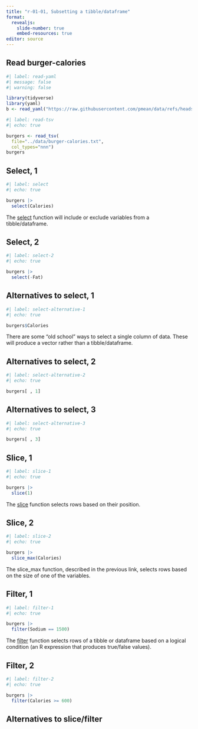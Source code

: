 ```yaml
---
title: "r-01-01, Subsetting a tibble/dataframe"
format: 
  revealjs:
    slide-number: true
    embed-resources: true
editor: source
---
```


## Read burger-calories

```r
#| label: read-yaml
#| message: false
#| warning: false

library(tidyverse)
library(yaml)
b <- read_yaml("https://raw.githubusercontent.com/pmean/data/refs/heads/main/files/burger-calories.yaml")
```


```r
#| label: read-tsv
#| echo: true

burgers <- read_tsv(
  file="../data/burger-calories.txt", 
  col_types="nnn")
burgers
```


:::notes

:::

## Select, 1

```r
#| label: select
#| echo: true

burgers |>
  select(Calories)
```

::: notes

The [select][ref01] function will include or exclude variables from a tibble/dataframe.

[ref01]: https://dplyr.tidyverse.org/reference/select.html

:::

## Select, 2

```r
#| label: select-2
#| echo: true

burgers |>
  select(-Fat)
```


## Alternatives to select, 1

```r
#| label: select-alternative-1
#| echo: true

burgers$Calories
```

::: notes

There are some "old school" ways to select a single column of data. These will produce a vector rather than a tibble/dataframe.

:::

## Alternatives to select, 2

```r
#| label: select-alternative-2
#| echo: true

burgers[ , 1]
```

## Alternatives to select, 3

```r
#| label: select-alternative-3
#| echo: true

burgers[ , 3]
```

## Slice, 1

```r
#| label: slice-1
#| echo: true

burgers |>
  slice(1)
```

::: notes

The [slice][ref01] function selects rows based on their position.

[ref01]: https://dplyr.tidyverse.org/reference/slice.html

:::

## Slice, 2

```r
#| label: slice-2
#| echo: true

burgers |>
  slice_max(Calories)
```

::: notes

The slice_max function, described in the previous link, selects rows based on the size of one of the variables.

:::

## Filter, 1

```r
#| label: filter-1
#| echo: true

burgers |>
  filter(Sodium == 1500)
```

::: notes

The [filter][ref02] function selects rows of a tibble or dataframe based on a logical condition (an R expression that produces true/false values).

[ref02]: https://dplyr.tidyverse.org/reference/filter.html

:::

## Filter, 2

```r
#| label: filter-2
#| echo: true

burgers |>
  filter(Calories >= 600)
```

## Alternatives to slice/filter